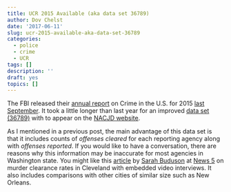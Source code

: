 ```yaml
---
title: UCR 2015 Available (aka data set 36789)
author: Dov Chelst
date: '2017-06-11'
slug: ucr-2015-available-aka-data-set-36789
categories:
  - police
  - crime
  - UCR
tags: []
description: ''
draft: yes
topics: []
---
```


The FBI released their 
[annual report](https://ucr.fbi.gov/crime-in-the-u.s/2015/crime-in-the-u.s.-2015) 
on Crime in the U.S. for 2015 
[last September](https://www.fbi.gov/news/pressrel/press-releases/fbi-releases-2015-crime-statistics).
It took a little longer than last year for an improved 
[data set (36789)](http://www.icpsr.umich.edu/icpsrweb/NACJD/studies/36789?searchSource=revise&q=36789) 
with to appear on the 
[NACJD website](http://www.icpsr.umich.edu/icpsrweb/NACJD/index.jsp). 

As I mentioned in a previous post, the main advantage of this data set is that 
it includes counts of _offenses cleared_ for each reporting agency along with
_offenses reported_. If you would like to have a conversation, 
there are reasons why this information may be inaccurate for most agencies in
Washington state. 
You might like this 
[article](http://www.news5cleveland.com/longform/cleveland-police-struggle-to-solve-murder-cases) 
by 
[Sarah Buduson](http://www.news5cleveland.com/about-us/staff/investigator-sarah-buduson-biography) at 
[News 5](http://www.news5cleveland.com/) 
on murder clearance rates in Cleveland with embedded video interviews. It also
includes comparisons with other cities of similar size such as New Orleans.